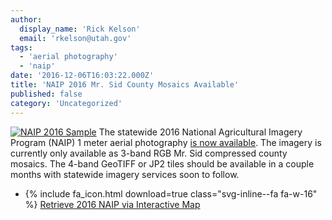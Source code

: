 ```yaml
---
author:
  display_name: 'Rick Kelson'
  email: 'rkelson@utah.gov'
tags:
  - 'aerial photography'
  - 'naip'
date: '2016-12-06T16:03:22.000Z'
title: 'NAIP 2016 Mr. Sid County Mosaics Available'
published: false
category: 'Uncategorized'
---
```


[![NAIP 2016 Sample](/images/404.png 'view project area map')](/images/404.png)
The statewide 2016 National Agricultural Imagery Program (NAIP) 1 meter aerial photography
<a href="/products/sgid/aerial-photography/naip">is
now available</a>. The imagery is currently only available as 3-band RGB Mr. Sid compressed county mosaics. The 4-band GeoTIFF or JP2 tiles should be available in a couple months with statewide imagery services soon to follow.

<ul class="dotless">
  <li>{% include fa_icon.html download=true class="svg-inline--fa fa-w-16" %} <a href="https://raster.utah.gov/?cat=NAIP%202016%20(1m)">Retrieve 2016 NAIP via Interactive Map</a></li>
</ul>

<Contacts subject={frontmatter.title} contactKey="imagery" />

